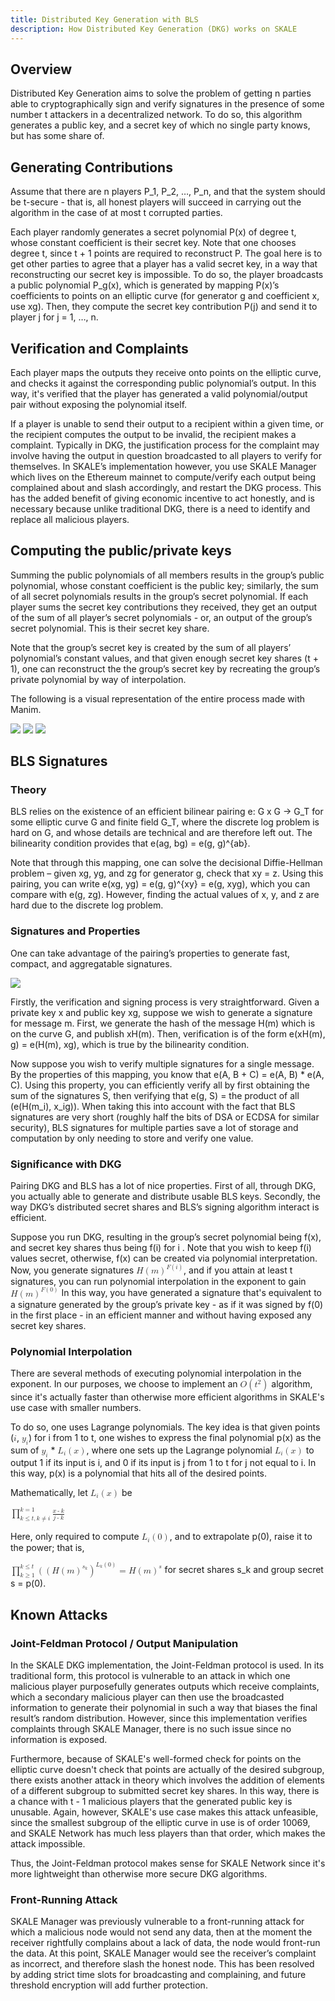```yaml
---
title: Distributed Key Generation with BLS
description: How Distributed Key Generation (DKG) works on SKALE
---
```


## Overview

Distributed Key Generation aims to solve the problem of getting n parties able to cryptographically sign and verify signatures in the presence of some number t attackers in a decentralized network. To do so, this algorithm generates a public key, and a secret key of which no single party knows, but has some share of.

## Generating Contributions

Assume that there are n players P_1, P_2, …, P_n, and that the system should be t-secure - that is, all honest players will succeed in carrying out the algorithm in the case of at most t corrupted parties.

Each player randomly generates a secret polynomial P(x) of degree t, whose constant coefficient is their secret key. Note that one chooses degree t, since t + 1 points are required to reconstruct P. The goal here is to get other parties to agree that a player has a valid secret key, in a way that reconstructing our secret key is impossible. To do so, the player broadcasts a public polynomial P_g(x), which is generated by mapping P(x)’s coefficients to points on an elliptic curve (for generator g and coefficient x, use xg). Then, they compute the secret key contribution P(j) and send it to player j for j = 1, …, n. 

## Verification and Complaints

Each player maps the outputs they receive onto points on the elliptic curve, and checks it against the corresponding public polynomial’s output. In this way, it's verified that the player has generated a valid polynomial/output pair without exposing the polynomial itself.

If a player is unable to send their output to a recipient within a given time, or the recipient computes the output to be invalid, the recipient makes a complaint. Typically in DKG, the justification process for the complaint may involve having the output in question broadcasted to all players to verify for themselves. In SKALE’s implementation however, you use SKALE Manager which lives on the Ethereum mainnet to compute/verify each output being complained about and slash accordingly, and restart the DKG process. This has the added benefit of giving economic incentive to act honestly, and is necessary because unlike traditional DKG, there is a need to identify and replace all malicious players.

## Computing the public/private keys

Summing the public polynomials of all members results in the group’s public polynomial, whose constant coefficient is the public key; similarly, the sum of all secret polynomials results in the group’s secret polynomial. If each player sums the secret key contributions they received, they get an output of the sum of all player’s secret polynomials - or, an output of the group’s secret polynomial. This is their secret key share.

Note that the group’s secret key is created by the sum of all players’ polynomial’s constant values, and that given enough secret key shares (t + 1), one can reconstruct the the group’s secret key by recreating the group’s private polynomial by way of interpolation.

The following is a visual representation of the entire process made with Manim.

![](https://user-images.githubusercontent.com/12778980/125866352-cd29046e-a722-49bd-a7c8-cf9b24c9444c.gif)
![](https://user-images.githubusercontent.com/12778980/125866416-17d4b26e-00bd-4778-b274-abb6247a06a6.gif)
![](https://user-images.githubusercontent.com/12778980/125866425-e0a57ab2-30c0-4d7b-9863-c0a73372948d.gif)

## BLS Signatures

### Theory

BLS relies on the existence of an efficient bilinear pairing e: G x G -> G_T for some elliptic curve G and finite field G_T, where the discrete log problem is hard on G, and whose details are technical and are therefore left out. The bilinearity condition provides that e(ag, bg) = e(g, g)^\{ab}.

Note that through this mapping, one can solve the decisional Diffie-Hellman problem – given xg, yg, and zg for generator g, check that xy = z. Using this pairing, you can write e(xg, yg) = e(g, g)^\{xy} = e(g, xyg), which you can compare with e(g, zg). However, finding the actual values of x, y, and z are hard due to the discrete log problem.

### Signatures and Properties

One can take advantage of the pairing’s properties to generate fast, compact, and aggregatable signatures.

![](https://user-images.githubusercontent.com/12778980/125866490-e212327a-5e2f-4086-a575-5a4849c00a17.png)

Firstly, the verification and signing process is very straightforward. Given a private key x and public key xg, suppose we wish to generate a signature for message m. First, we generate the hash of the message H(m) which is on the curve G, and publish xH(m). Then, verification is of the form e(xH(m), g) = e(H(m), xg), which is true by the bilinearity condition.

Now suppose you wish to verify multiple signatures for a single message. By the properties of this mapping, you know that e(A, B + C) = e(A, B) * e(A, C). Using this property, you can efficiently verify all by first obtaining the sum of the signatures S, then verifying that e(g, S) = the product of all (e(H(m_i), x_ig)). When taking this into account with the fact that BLS signatures are very short (roughly half the bits of DSA or ECDSA for similar security), BLS signatures for multiple parties save a lot of storage and computation by only needing to store and verify one value.

### Significance with DKG

Pairing DKG and BLS has a lot of nice properties. First of all, through DKG, you actually able to generate and distribute usable BLS keys. Secondly, the way DKG’s distributed secret shares and BLS’s signing algorithm interact is efficient.

Suppose you run DKG, resulting in the group’s secret polynomial being f(x), and secret key shares thus being f(i) for i . Note that you wish to keep f(i) values secret, otherwise, f(x) can be created via polynomial interpretation. Now, you generate signatures
<math display="inline"><msup><mrow><mi>H</mi><mo>(</mo><mi>m</mi><mo>)</mo></mrow><mrow><mi>F</mi><mo>(</mo><mi>i</mi><mo>)</mo></mrow></msup></math>,
and if you attain at least t signatures, you can run polynomial interpolation in the exponent to gain
<math display="inline"><msup><mrow><mi>H</mi><mo>(</mo><mi>m</mi><mo>)</mo></mrow><mrow><mi>F</mi><mo>(</mo><mn>0</mn><mo>)</mo></mrow></msup></math>
In this way, you have generated a signature that's equivalent to a signature generated by the group’s private key - as if it was signed by f(0) in the first place - in an efficient manner and without having exposed any secret key shares.

### Polynomial Interpolation

There are several methods of executing polynomial interpolation in the exponent. In our purposes, we choose to implement an
<math display="inline"><mi>O</mi><mo>(</mo><msup><mi>t</mi><mn>2</mn></msup><mo>)</mo></math>
algorithm, since it's actually faster than otherwise more efficient algorithms in SKALE's use case with smaller numbers.

To do so, one uses Lagrange polynomials. The key idea is that given points
(<math display="inline"><mi>i</mi></math>, <math display="inline"><msub><mi>y</mi><mi>i</mi></msub></math>)
for i from 1 to t, one wishes to express the final polynomial p(x) as the sum of <math display="inline"><msub><mi>y</mi><mi>i</mi></msub></math> * <math display="inline"><msub><mi>L</mi><mi>i</mi></msub><mo>(</mo><mi>x</mi><mo>)</mo></math>, where one sets up the Lagrange polynomial <math display="inline"><msub><mi>L</mi><mi>i</mi></msub><mo>(</mo><mi>x</mi><mo>)</mo></math> to output 1 if its input is i, and 0 if its input is j from 1 to t for j not equal to i. In this way, p(x) is a polynomial that hits all of the desired points.

Mathematically, let <math display="inline"><msub><mi>L</mi><mi>i</mi></msub><mo>(</mo><mi>x</mi><mo>)</mo></math> be

<math>
	<munderover>
    <mo>&#x220F;</mo>
    <mrow>
      <mi>k</mi>
      <mo>&#x2264;</mo>
      <mi>t</mi>
      <mo>,</mo>
      <mi>k</mi>
      <mo>&#x2260;</mo>
      <mi>i</mi>
    </mrow>
    <mrow>
      <mi>k</mi>
      <mo>=</mo>
      <mn>1</mn>
    </mrow>
  </munderover>
  <mfrac>
    <mrow>
      <mi>x</mi>
      <mo>-</mo>
      <mi>k</mi>
    </mrow>
    <mrow>
      <mi>j</mi>
      <mo>-</mo>
      <mi>k</mi>
    </mrow>
  </mfrac>
</math>

Here, only required to compute <math display="inline"><msub><mi>L</mi><mi>i</mi></msub><mo>(</mo><mn>0</mn><mo>)</mo></math>, and to extrapolate
p(0), raise it to the power; that is,

<math>
	<munderover>
    <mo>&#x220F;</mo>
    <mrow>
      <mi>k</mi>
      <mo>&#x2265;</mo>
      <mn>1</mn>
    </mrow>
    <mrow>
      <mi>k</mi>
      <mo>&#x2264;</mo>
      <mi>t</mi>
    </mrow>
  </munderover>
  <msup>
    <mrow>
    	<msup>
     		<mrow>
     			<mo>(</mo>
				<mo>(</mo>
		     	<mi>H</mi>
		    	<mo>(</mo>
		   		<mi>m</mi>
		   		<mo>)</mo>
     		</mrow>
	        <msub>
	          <mi>s</mi>
	          <mi>k</mi>
	        </msub>
      	</msup>
      <mo>)</mo>
    </mrow>
    <mrow>
      <msub>
      	<mi>L</mi>
      	<mi>k</mi>
      </msub>
      <mo>(</mo>
      <mn>0</mn>
      <mo>)</mo>
    </mrow>
  </msup>
  <mo>=</mo>
  <msup>
    <mrow>
    	<mi>H</mi>
      	<mo>(</mo>
      	<mi>m</mi>
      	<mo>)</mo>
    </mrow>
    <mi>s</mi>
  </msup>
</math>
for secret shares s_k and group secret s = p(0).

## Known Attacks

### Joint-Feldman Protocol / Output Manipulation

In the SKALE DKG implementation, the Joint-Feldman protocol is used. In its traditional form, this protocol is vulnerable to an attack in which one malicious player purposefully generates outputs which receive complaints, which a secondary malicious player can then use the broadcasted information to generate their polynomial in such a way that biases the final result’s random distribution. However, since this implementation verifies complaints through SKALE Manager, there is no such issue since no information is exposed.

Furthermore, because of SKALE's well-formed check for points on the elliptic curve doesn't check that points are actually of the desired subgroup, there exists another attack in theory which involves the addition of elements of a different subgroup to submitted secret key shares. In this way, there is a chance with t - 1 malicious players that the generated public key is unusable. Again, however, SKALE's use case makes this attack unfeasible, since the smallest subgroup of the elliptic curve in use is of order 10069, and SKALE Network has much less players than that order, which makes the attack impossible.

Thus, the Joint-Feldman protocol makes sense for SKALE Network since it's more lightweight than otherwise more secure DKG algorithms.

### Front-Running Attack

SKALE Manager was previously vulnerable to a front-running attack for which a malicious node would not send any data, then at the moment the receiver rightfully complains about a lack of data, the node would front-run the data. At this point, SKALE Manager would see the receiver’s complaint as incorrect, and therefore slash the honest node. This has been resolved by adding strict time slots for broadcasting and complaining, and future threshold encryption will add further protection.